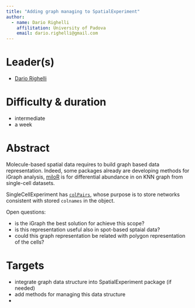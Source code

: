 ```yaml
---
title: "Adding graph managing to SpatialExperiment"
author: 
  - name: Dario Righelli
    affilitation: University of Padova
    email: dario.righelli@gmail.com
---
```


# Leader(s)

- [Dario Righelli](https://github.com/drighelli)


# Difficulty & duration

- intermediate
- a week


# Abstract

Molecule-based spatial data requires to build graph based data representation.
Indeed, some packages already are developing methods for iGraph analysis, [miloR](https://github.com/MarioniLab/miloR) is for differential abundance in on KNN graph from single-cell datasets.

SingleCellExperiment has [`colPairs`](https://bioconductor.org/packages/devel/bioc/vignettes/SingleCellExperiment/inst/doc/intro.html#6_Storing_row_or_column_pairings), whose purpose is to store networks consistent 
with stored `colnames` in the object.

Open questions:

- is the iGraph the best solution for achieve this scope?
- is this representation useful also in spot-based sptaial data?
- could this graph representation be related with polygon representation of the cells?


# Targets

- integrate graph data structure into SpatialExperiment package (if needed)
- add methods for managing this data structure
- 
